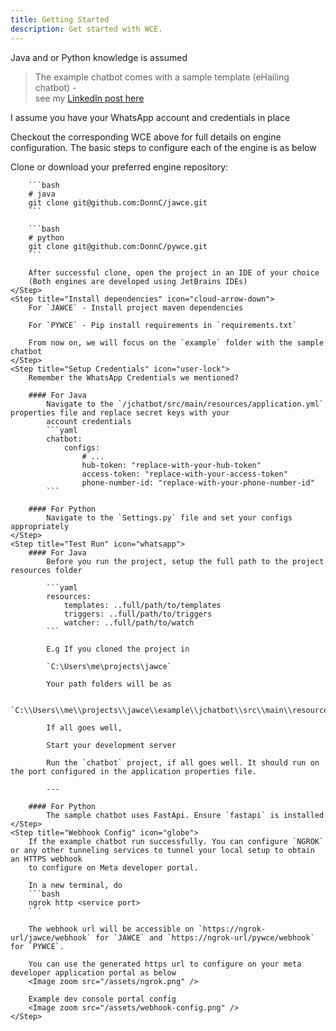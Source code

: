 ```yaml
---
title: Getting Started
description: Get started with WCE.
---
```


<Info>Java and or Python knowledge is assumed</Info>

> The example chatbot comes with a sample template (eHailing chatbot) -
> \
> see my [LinkedIn post here](https://www.linkedin.com/posts/donchinhuru_whatsapp-chatbot-pickdrive-activity-7204897402921566210-Fab9?utm_source=share&utm_medium=member_desktop)


<Warning>
  I assume you have your WhatsApp account and credentials in place
</Warning>

Checkout the corresponding WCE above for full details on engine configuration.
The basic steps to configure each of the engine is as below

<Steps>
    <Step title="Clone engine" icon="git">
        Clone or download your preferred engine repository:

        ```bash
        # java
        git clone git@github.com:DonnC/jawce.git
        ```

        ```bash
        # python
        git clone git@github.com:DonnC/pywce.git
        ```

        After successful clone, open the project in an IDE of your choice
        (Both engines are developed using JetBrains IDEs)
    </Step>
    <Step title="Install dependencies" icon="cloud-arrow-down">
        For `JAWCE` - Install project maven dependencies

        For `PYWCE` - Pip install requirements in `requirements.txt`

        From now on, we will focus on the `example` folder with the sample chatbot
    </Step>
    <Step title="Setup Credentials" icon="user-lock">
        Remember the WhatsApp Credentials we mentioned?

        #### For Java
            Navigate to the `/jchatbot/src/main/resources/application.yml` properties file and replace secret keys with your
            account credentials
            ```yaml
            chatbot:
                configs:
                    # ...
                    hub-token: "replace-with-your-hub-token"
                    access-token: "replace-with-your-access-token"
                    phone-number-id: "replace-with-your-phone-number-id"
            ```

        #### For Python
            Navigate to the `Settings.py` file and set your configs appropriately
    </Step>
    <Step title="Test Run" icon="whatsapp">
        #### For Java
            Before you run the project, setup the full path to the project resources folder

            ```yaml
            resources:
                templates: ..full/path/to/templates
                triggers: ..full/path/to/triggers
                watcher: ..full/path/to/watch
            ```

            E.g If you cloned the project in

            `C:\Users\me\projects\jawce`

            Your path folders will be as

            `C:\\Users\\me\\projects\\jawce\\example\\jchatbot\\src\\main\\resources\\templates`

            If all goes well,

            Start your development server

            Run the `chatbot` project, if all goes well. It should run on the port configured in the application properties file.

            ---

        #### For Python
            The sample chatbot uses FastApi. Ensure `fastapi` is installed
    </Step>
    <Step title="Webhook Config" icon="globe">
        If the example chatbot run successfully. You can configure `NGROK` or any other tunneling services to tunnel your local setup to obtain an HTTPS webhook
        to configure on Meta developer portal.

        In a new terminal, do
        ```bash
        ngrok http <service port>
        ```

        The webhook url will be accessible on `https://ngrok-url/jawce/webhook` for `JAWCE` and `https://ngrok-url/pywce/webhook` for `PYWCE`.

        You can use the generated https url to configure on your meta developer application portal as below
        <Image zoom src="/assets/ngrok.png" />

        Example dev console portal config
        <Image zoom src="/assets/webhook-config.png" />
    </Step>

</Steps>
